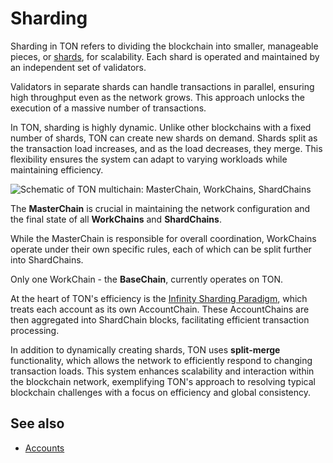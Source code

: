 
# Sharding

Sharding in TON refers to dividing the blockchain into smaller, manageable pieces, or [shards](/v3/documentation/smart-contracts/shards/shards-intro/), for scalability. Each shard is operated and maintained by an independent set of validators.

Validators in separate shards can handle transactions in parallel, ensuring high throughput even as the network grows. This approach unlocks the execution of a massive number of transactions.

In TON, sharding is highly dynamic. Unlike other blockchains with a fixed number of shards, TON can create new shards on demand.
Shards split as the transaction load increases, and as the load decreases, they merge.
This flexibility ensures the system can adapt to varying workloads while maintaining efficiency.

![Schematic of TON multichain: MasterChain, WorkChains, ShardChains](/img/docs/blockchain-fundamentals/scheme.png)

The **MasterChain** is crucial in maintaining the network configuration and the final state of all **WorkChains** and **ShardChains**.

While the MasterChain is responsible for overall coordination, WorkChains operate under their own specific rules, each of which can be split further into ShardChains.

Only one WorkChain - the **BaseChain**, currently operates on TON.

At the heart of TON's efficiency is the [Infinity Sharding Paradigm](/v3/documentation/smart-contracts/shards/infinity-sharding-paradigm/), which treats each account as its own AccountChain.
These AccountChains are then aggregated into ShardChain blocks, facilitating efficient transaction processing.

In addition to dynamically creating shards, TON uses **split-merge** functionality, which allows the network to efficiently respond to changing transaction loads. This system enhances scalability and interaction within the blockchain network, exemplifying TON's approach to resolving typical blockchain challenges with a focus on efficiency and global consistency.

## See also

- [Accounts](/v3/concepts/dive-into-ton/ton-blockchain/accounts)

<Feedback />
